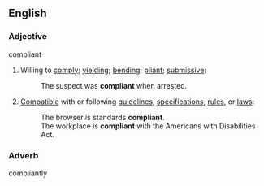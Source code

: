 ==English==

===Adjective===
;compliant

#Willing to [[comply]]; [[yield]]ing; [[bend]]ing; [[pliant]]; [[submissive]]:
#:The suspect was '''compliant''' when arrested.
#[[Compatible]] with or following [[guideline]]s, [[specification]]s, [[rule]]s, or [[law]]s:
#:The browser is standards '''compliant'''.
#:The workplace is '''compliant''' with the Americans with Disabilities Act.

===Adverb===
;compliantly